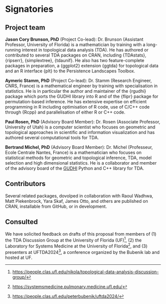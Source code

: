 # Signatories
<!-- 
This section provides the ISC with a view of the support received from the community for a proposal. Acceptance isn't predicated on popularity but community acceptance is important.  Willingness to accept outside input is also a good marker for project delivery. 

An optional section would be for R-Core signatories where changes to R are proposed.
-->

## Project team
<!-- 
Who are the people responsible for actually delivering the project if the proposal gets accepted and are already signed up and rearing to go?

Describe each member of the team (including advisors) and the skills they bring to the project.
-->

**Jason Cory Brunson, PhD**
(Project Co-lead):
Dr. Brunson (Assistant Professor, University of Florida) is a mathematician by training with a long-running interest in topological data analysis (TDA). He has authored or contributed to several TDA packages on CRAN, including {TDAstats}, {ripserr}, {simplextree}, {tdaunif}.
He also has two feature-complete packages in preparation, a {ggplot2} extension {ggtda} for topological data and an R interface {plt} to the Persistence Landscapes Toolbox.

**Aymeric Stamm, PhD**
(Project Co-lead):
Dr. Stamm (Research Engineer, CNRS, France) is a mathematical engineer by training with specialisation in statistics.
<!--
including statistical information. As a mathematician, he has been working on geometry-informed statistical inference for complex objects (functional data, network-valued data, manifold-valued data) from a theoretical point of view and contributed several real-life applications as well. As an engineer, he has authored or contributed to many packages not all related to TDA.
-->
He is in particular the author and maintainer of the {rgudhi} package which ports the GUDHI library into R and of the {flipr} package for permutation-based inference. He has extensive expertise on efficient programming in R including optimisation of R code, use of C/C++ code through {Rcpp} and parallelisation of either R or C++ code.

**Paul Rosen, PhD**
(Advisory Board Member):
Dr. Rosen (Associate Professor, University of Utah) is a computer scientist who focuses on geometric and topological approaches in scientific and information visualization and has authored several computational tools for TDA.

**Bertrand Michel, PhD**
(Advisory Board Member):
Dr. Michel (Professeur, Ecole Centrale Nantes, France) is a mathematician who focuses on statistical methods for geometric and topological inference, TDA, model selection and high dimensional statistics.
He is a collaborator and member of the advisory board of the [GUDHI](https://gudhi.inria.fr/) Python and C++ library for TDA.

## Contributors
<!-- 
Who are the people who have actively helped with this proposal but won't necessarily be on the core project team later?
-->

Several related packages, dovolped in collaboration with Raoul Wadhwa, Matt Piekenbrock, Yara Skaf, James Otto, and others are published on CRAN, installable from GitHub, or in development.
<!--Major contributors include Raoul Wadhwa (Cleveland Clinic Lerner College of Medicine, Case Western Reserve University), Matt Piekenbrock (Khoury College of Computer Sciences, Northeastern University), Yara Skaf (College of Medicine, University of Florida), and James Otto (Department of Statistical Science, Baylor University).-->

## Consulted
<!-- 
Who has been given the opportunity to provide feedback on the proposal? This should include any R Consortium & ISC members who the proposal has been discussed with.
-->

We have solicited feedback on drafts of this proposal from members of (1) the TDA Discussion Group at the University of Florida (UF)[^tda-discussion], (2) the Laboratory for Systems Medicine at the University of Florida[^lsm], and (3) presenters at UFTDA2024[^uftda2024], a conference organized by the Bubenik lab and hosted at UF.

[^tda-discussion]: <https://people.clas.ufl.edu/nikola/topological-data-analysis-discussion-group/>
[^lsm]: <https://systemsmedicine.pulmonary.medicine.ufl.edu/>
[^uftda2024]: <https://people.clas.ufl.edu/peterbubenik/uftda2024/>
